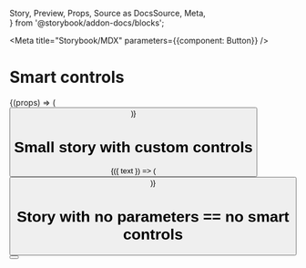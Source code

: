   Story,
  Preview,
  Props,
  Source as DocsSource,
  Meta,  
} from '@storybook/addon-docs/blocks';


<Meta title="Storybook/MDX" parameters={{component: Button}} />

# Smart controls

<Story id="." />

<Source id="." />

<DocsSource id="." />

<Props of={Button} />


<Preview>
  <Story name="smart story">
    {(props) => (
      <Button label="default" {...props}/>
    )}  
  </Story>
</Preview>


# Small story with custom controls

<Preview>
  <Story name="small story" 
    parameters={{ controls: {
        text: {type: 'text', value: 'Hello'},
      }  
    }}
    >
    {({ text }) => (
      <Button label={text}/>
    )}  
  </Story>
</Preview>

<ControlsTable name="small story" />

# Story with no parameters == no smart controls

<Preview>
  <Story name="no controls" parameters={{ addonControls: { smart: false }}}>
      <Button label="Hello"/>
  </Story>
</Preview>

